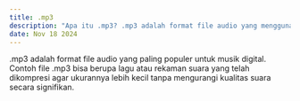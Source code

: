 ---
title: .mp3  
description: "Apa itu .mp3? .mp3 adalah format file audio yang menggunakan kompresi lossy untuk mengurangi ukuran file sambil mempertahankan kualitas suara yang cukup baik."  
date: Nov 18 2024  
---  
.mp3 adalah format file audio yang paling populer untuk musik digital. Contoh file .mp3 bisa berupa lagu atau rekaman suara yang telah dikompresi agar ukurannya lebih kecil tanpa mengurangi kualitas suara secara signifikan.
